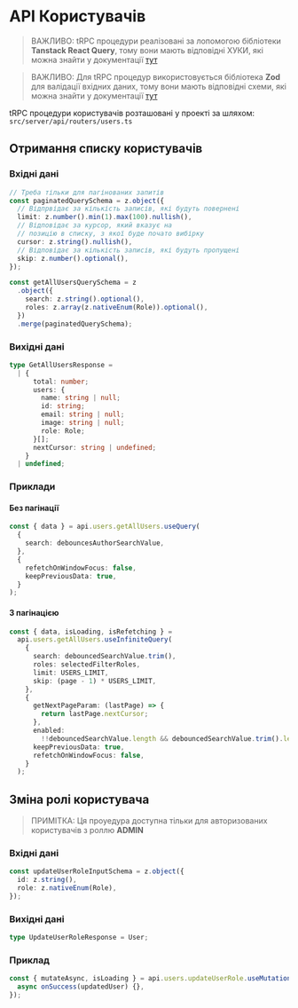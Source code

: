 # API Користувачів

> ВАЖЛИВО: tRPC процедури реалізовані за лопомогою бібліотеки **Tanstack React Query**, тому вони мають відповідні ХУКИ, які можна знайти у документації [тут](https://react-query.tanstack.com/reference/useQuery)

> ВАЖЛИВО: Для tRPC процедур використовується бібліотека **Zod** для валідації вхідних даних, тому вони мають відповідні схеми, які можна знайти у документації [тут](https://zod.dev/)

tRPC процедури користувачів розташовані у проекті за шляхом:
`src/server/api/routers/users.ts`

## Отримання списку користувачів

### Вхідні дані

```ts
// Треба тільки для пагінованих запитів
const paginatedQuerySchema = z.object({
  // Відпрвідає за кількість записів, які будуть повернені
  limit: z.number().min(1).max(100).nullish(),
  // Відповідає за курсор, який вказує на
  // позицію в списку, з якої буде почато вибірку
  cursor: z.string().nullish(),
  // Відповідає за кількість записів, які будуть пропущені
  skip: z.number().optional(),
});

const getAllUsersQuerySchema = z
  .object({
    search: z.string().optional(),
    roles: z.array(z.nativeEnum(Role)).optional(),
  })
  .merge(paginatedQuerySchema);
```

### Вихідні дані

```ts
type GetAllUsersResponse =
  | {
      total: number;
      users: {
        name: string | null;
        id: string;
        email: string | null;
        image: string | null;
        role: Role;
      }[];
      nextCursor: string | undefined;
    }
  | undefined;
```

### Приклади

#### Без пагінації

```ts
const { data } = api.users.getAllUsers.useQuery(
  {
    search: debouncesAuthorSearchValue,
  },
  {
    refetchOnWindowFocus: false,
    keepPreviousData: true,
  }
);
```

#### З пагінацією

```ts
const { data, isLoading, isRefetching } =
  api.users.getAllUsers.useInfiniteQuery(
    {
      search: debouncedSearchValue.trim(),
      roles: selectedFilterRoles,
      limit: USERS_LIMIT,
      skip: (page - 1) * USERS_LIMIT,
    },
    {
      getNextPageParam: (lastPage) => {
        return lastPage.nextCursor;
      },
      enabled:
        !!debouncedSearchValue.length && debouncedSearchValue.trim().length > 2,
      keepPreviousData: true,
      refetchOnWindowFocus: false,
    }
  );
```

## Зміна ролі користувача

> ПРИМІТКА: Ця проуедура доступна тільки для авторизованих користувачів з роллю **ADMIN**

### Вхідні дані

```ts
const updateUserRoleInputSchema = z.object({
  id: z.string(),
  role: z.nativeEnum(Role),
});
```

### Вихідні дані

```ts
type UpdateUserRoleResponse = User;
```

### Приклад

```ts
const { mutateAsync, isLoading } = api.users.updateUserRole.useMutation({
  async onSuccess(updatedUser) {},
});
```
